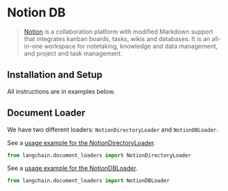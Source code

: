 # Notion DB

>[Notion](https://www.notion.so/) is a collaboration platform with modified Markdown support that integrates kanban 
> boards, tasks, wikis and databases. It is an all-in-one workspace for notetaking, knowledge and data management, 
> and project and task management.

## Installation and Setup

All instructions are in examples below.

## Document Loader

We have two different loaders: `NotionDirectoryLoader` and `NotionDBLoader`.

See a [usage example for the NotionDirectoryLoader](/docs/integrations/document_loaders/notion.html).


```python
from langchain.document_loaders import NotionDirectoryLoader
```

See a [usage example for the NotionDBLoader](/docs/integrations/document_loaders/notiondb.html).


```python
from langchain.document_loaders import NotionDBLoader
```
